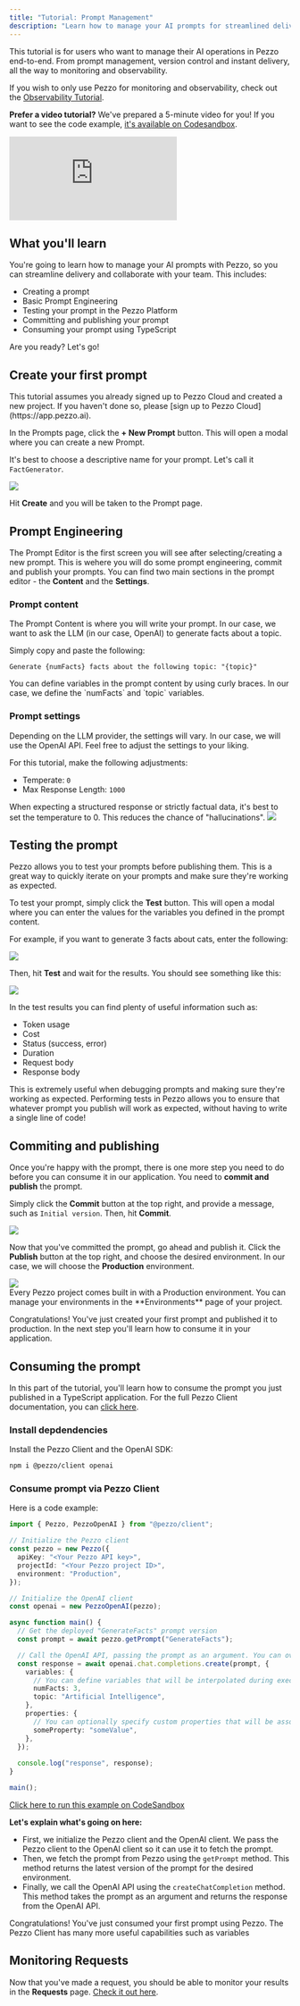 ```yaml
---
title: "Tutorial: Prompt Management"
description: "Learn how to manage your AI prompts for streamlined delivery with Pezzo in less than 5 minutes!"
---
```

<Tip>
This tutorial is for users who want to manage their AI operations in Pezzo end-to-end. From prompt management, version control and instant delivery, all the way to monitoring and observability.

If you wish to only use Pezzo for monitoring and observability, check out the [Observability Tutorial](/introduction/tutorial-observability/overview).
</Tip>

**Prefer a video tutorial?** We've prepared a 5-minute video for you! If you want to see the code example, [it's available on Codesandbox](https://codesandbox.io/p/sandbox/pezzo-example-prompt-management-qv5f86?file=%2Fsrc%2Fapp.ts%3A1%2C1).

<div style={{
  position: "relative",
  paddingBottom: "62.5%",
  height: 0
}}>
  <iframe
    src="https://www.loom.com/embed/4d7fe830a03943c190a22fbe4704926f?sid=d0312d90-9b34-46d2-bdbd-938911e2ac76"
    frameborder="0"
    webkitallowfullscreen
    mozallowfullscreen
    allowfullscreen
    style={{ position: "absolute", top: 0, left: 0, width: "100%", height: "100%" }}
  ></iframe>
</div>

## What you'll learn
You're going to learn how to manage your AI prompts with Pezzo, so you can streamline delivery and collaborate with your team. This includes:

- Creating a prompt
- Basic Prompt Engineering
- Testing your prompt in the Pezzo Platform
- Committing and publishing your prompt
- Consuming your prompt using TypeScript

Are you ready? Let's go!

## Create your first prompt
<Note>
This tutorial assumes you already signed up to Pezzo Cloud and created a new project. If you haven't done so, please [sign up to Pezzo Cloud](https://app.pezzo.ai).
</Note>

In the Prompts page, click the **+ New Prompt** button. This will open a modal where you can create a new Prompt.

It's best to choose a descriptive name for your prompt. Let's call it `FactGenerator`.

<Frame caption="New Prompt Modal" style={{ maxWidth: 500 }}>
  <img src="/introduction/tutorial-prompt-management/modal-new-prompt.png" />
</Frame>

Hit **Create** and you will be taken to the Prompt page.

## Prompt Engineering

The Prompt Editor is the first screen you will see after selecting/creating a new prompt. This is wehere you will do some prompt engineering, commit and publish your prompts. You can find two main sections in the prompt editor - the **Content** and the **Settings**.

### Prompt content

The Prompt Content is where you will write your prompt. In our case, we want to ask the LLM (in our case, OpenAI) to generate facts about a topic.

Simply copy and paste the following:

```plaintext
Generate {numFacts} facts about the following topic: "{topic}"
```

<Tip>
You can define variables in the prompt content by using curly braces. In our case, we define the `numFacts` and `topic` variables.
</Tip>

### Prompt settings
Depending on the LLM provider, the settings will vary. In our case, we will use the OpenAI API. Feel free to adjust the settings to your liking.

For this tutorial, make the following adjustments:
- Temperate: `0`
- Max Response Length: `1000`

<Tip>
When expecting a structured response or strictly factual data, it's best to set the temperature to 0. This reduces the chance of "hallucinations".
</Tip>

<Frame caption="The Prompt Editor after defining the content and settings">
  <img src="/introduction/tutorial-prompt-management/before-commit.png" />
</Frame>

## Testing the prompt
Pezzo allows you to test your prompts before publishing them. This is a great way to quickly iterate on your prompts and make sure they're working as expected.

To test your prompt, simply click the **Test** button. This will open a modal where you can enter the values for the variables you defined in the prompt content.

For example, if you want to generate 3 facts about cats, enter the following:

<Frame style={{ maxWidth: 500 }}>
  <img src="/introduction/tutorial-prompt-management/test-variables-modal.png" />
</Frame>

Then, hit **Test** and wait for the results. You should see something like this:

<Frame caption="Prompt Test Results" style={{ maxWidth: 500 }}>
  <img src="/introduction/tutorial-prompt-management/prompt-test-results.png" />
</Frame>

In the test results you can find plenty of useful information such as:
- Token usage
- Cost
- Status (success, error)
- Duration
- Request body
- Response body

This is extremely useful when debugging prompts and making sure they're working as expected. Performing tests in Pezzo allows you to ensure that whatever prompt you publish will work as expected, without having to write a single line of code!

## Commiting and publishing

Once you're happy with the prompt, there is one more step you need to do before you can consume it in our application. You need to **commit and publish** the prompt.

Simply click the **Commit** button at the top right, and provide a message, such as `Initial version`. Then, hit **Commit**.

<Frame caption="Commit Modal" style={{ maxWidth: 500 }}>
  <img src="/introduction/tutorial-prompt-management/commit-modal.png" />
</Frame>

Now that you've committed the prompt, go ahead and publish it. Click the **Publish** button at the top right, and choose the desired environment. In our case, we will choose the **Production** environment.

<Frame caption="Publish Modal" style={{ maxWidth: 500 }}>
  <img src="/introduction/tutorial-prompt-management/publish-modal.png" />
</Frame>
<br />
<Info>
Every Pezzo project comes built in with a Production environment. You can manage your environments in the **Environments** page of your project.
</Info>

Congratulations! You've just created your first prompt and published it to production. In the next step you'll learn how to consume it in your application.

## Consuming the prompt

In this part of the tutorial, you'll learn how to consume the prompt you just published in a TypeScript application. For the full Pezzo Client documentation, you can [click here](http://localhost:3200/client/pezzo-client).

### Install depdendencies

Install the Pezzo Client and the OpenAI SDK:

```bash
npm i @pezzo/client openai
```

### Consume prompt via Pezzo Client

Here is a code example:

```ts app.ts
import { Pezzo, PezzoOpenAI } from "@pezzo/client";

// Initialize the Pezzo client
const pezzo = new Pezzo({
  apiKey: "<Your Pezzo API key>",
  projectId: "<Your Pezzo project ID>",
  environment: "Production",
});

// Initialize the OpenAI client
const openai = new PezzoOpenAI(pezzo);

async function main() {
  // Get the deployed "GenerateFacts" prompt version
  const prompt = await pezzo.getPrompt("GenerateFacts");

  // Call the OpenAI API, passing the prompt as an argument. You can override parameters if you wish.
  const response = await openai.chat.completions.create(prompt, {
    variables: {
      // You can define variables that will be interpolated during execution.
      numFacts: 3,
      topic: "Artificial Intelligence",
    },
    properties: {
      // You can optionally specify custom properties that will be associated with the request.
      someProperty: "someValue",
    },
  });
  
  console.log("response", response);
}

main();
```

[Click here to run this example on CodeSandbox](https://codesandbox.io/p/sandbox/pezzo-example-prompt-management-qv5f86?file=%2Fsrc%2Fapp.ts%3A1%2C1)

**Let's explain what's going on here:**

- First, we initialize the Pezzo client and the OpenAI client. We pass the Pezzo client to the OpenAI client so it can use it to fetch the prompt.
- Then, we fetch the prompt from Pezzo using the `getPrompt` method. This method returns the latest version of the prompt for the desired environment.
- Finally, we call the OpenAI API using the `createChatCompletion` method. This method takes the prompt as an argument and returns the response from the OpenAI API.

Congratulations! You've just consumed your first prompt using Pezzo. The Pezzo Client has many more useful capabilities such as variables

## Monitoring Requests

Now that you've made a request, you should be able to monitor your results in the **Requests** page. [Check it out here](/platform/observability/requests).

